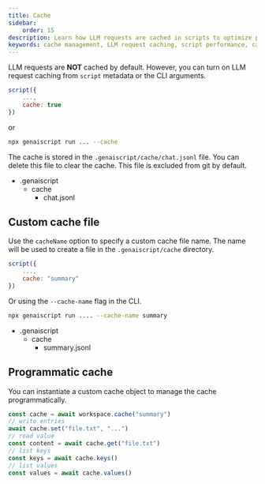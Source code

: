 ```yaml
---
title: Cache
sidebar:
    order: 15
description: Learn how LLM requests are cached in scripts to optimize performance and how to manage cache settings.
keywords: cache management, LLM request caching, script performance, cache file customization, cache disabling
---
```



LLM requests are **NOT** cached by default. However, you can turn on LLM request caching from `script` metadata or the CLI arguments.

```js "cache: true"
script({
    ...,
    cache: true
})
```

or

```sh "--cache"
npx genaiscript run ... --cache
```

The cache is stored in the `.genaiscript/cache/chat.jsonl` file. You can delete this file to clear the cache.
This file is excluded from git by default.

<FileTree>

-   .genaiscript
    -   cache
        -   chat.jsonl

</FileTree>

## Custom cache file

Use the `cacheName` option to specify a custom cache file name.
The name will be used to create a file in the `.genaiscript/cache` directory.

```js
script({
    ...,
    cache: "summary"
})
```

Or using the `--cache-name` flag in the CLI.

```sh
npx genaiscript run .... --cache-name summary
```

<FileTree>

-   .genaiscript
    -   cache
        -   summary.jsonl

</FileTree>

## Programmatic cache

You can instantiate a custom cache object to manage the cache programmatically.

```js
const cache = await workspace.cache("summary")
// write entries
await cache.set("file.txt", "...")
// read value
const content = await cache.get("file.txt")
// list keys
const keys = await cache.keys()
// list values
const values = await cache.values()
```
